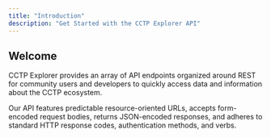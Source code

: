```yaml
---
title: "Introduction"
description: "Get Started with the CCTP Explorer API"
---
```


## Welcome

CCTP Explorer provides an array of API endpoints organized around REST for community users and developers to quickly access data and information about the CCTP ecosystem.

Our API features predictable resource-oriented URLs, accepts form-encoded request bodies, returns JSON-encoded responses, and adheres to standard HTTP response codes, authentication methods, and verbs.

